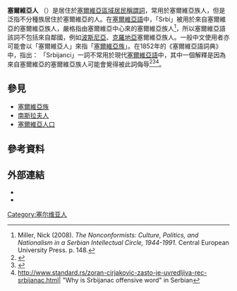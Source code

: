 {{distinguish|塞爾維亞族}}
'''塞爾維亞人''' （{{lang-sr|Србијанци/Srbijanci}}）是居住於[[塞爾維亞|塞爾維亞]][[區域居民稱謂詞|區域居民稱謂詞]]，常用於塞爾維亞族人，但是泛指不分種族居住於塞爾維亞的人。在[[塞爾維亞語|塞爾維亞語]]中，「Srbi」被用於來自塞爾維亞的塞爾維亞族人，嚴格指由塞爾維亞中心來的塞爾維亞族人<ref>Miller, Nick (2008). ''The Nonconformists: Culture, Politics, and Nationalism in a Serbian Intellectual Circle, 1944-1991.'' Central European University Press. p. 148.</ref>，所以塞爾維亞語該詞不包括來自鄰國，例如[[波斯尼亞|波斯尼亞]]、[[克羅地亞|克羅地亞]]塞爾維亞族人。一般中文使用者亦可能會以「塞爾維亞人」來指「[[塞爾維亞族|塞爾維亞族]]」。在1852年的《塞爾維亞語詞典》中，指出：
{{cquote|''Srbijanac'' - čovek iz Srbije （來自塞爾維亞的人）; ''Srbijanski'' - koji je iz Srbije （來自塞爾維亞的）}}「Srbijanci」一詞不常用於現代[[塞爾維亞語|塞爾維亞語]]中，其中一個解釋是因為來自塞爾維亞的塞爾維亞族人可能會覺得被此詞侮辱<ref>{{cite web | url = http://www.nemasale.rs/kontroverze-oko-statuta-vojvodine/vojvodina-gde-je-to.html | language = sr | author = Nikola Živković | title = "Vojvodina? Gde je to?" | date =  | publisher = ''Nova srpska politička misao'' | quote = ''Ovim nije kraj naših podela. Pored reč «dođoši», postoji i pojam «prečani» i «Srbijanci». A kako se zovu Hrvati iz Bosne? Hrvatijanci? Ne, ta reč je naravno moja, veštačka, izmišljena. Ali, zašto ta pojava postoji samo kod Srba? Srbi i Srbijanci. Austrougarska je izmislila te podele, a mi Srbi smo ih prihvatili. U tome je problem. Mi prihvatamo jezik neprijatelja. Tuđe olako uzimamo, a odričemo se svoga. Tako smo olako odbacili i ćirilicu.'' | accessdate = 2012-07-08 | deadurl = yes | archiveurl = https://web.archive.org/web/20120520033328/http://www.nemasale.rs/kontroverze-oko-statuta-vojvodine/vojvodina-gde-je-to.html | archivedate = 2012-05-20 }}</ref><ref>{{cite web | url = http://www.nspm.rs/kuda-ide-srbija/o-srbima-srbijancima-i-srbijancenju-srba.html | language = sr | author = Nikola Tanasić | title = O Srbima, Srbijancima i srbijančenju Srba | date = 2012-07-20 | publisher = ''Nova srpska politička misao'' | quote = ''O upotrebi pojma „Srbijanac“ [...] Međutim, unutar današnjih granica Srbije, „Srbijanci“ se uglavnom koriste na severu, kako bi se (uglavnom pežorativno i prezrivo) denotirali „gedžovani“, primitivci i sirotinja sa juga koja odudara od „zapadnoevropskih“ manira, običaja i „kulture“ tzv. „Vojvođana“. Očigledno je da ova upotreba, međutim, nastaje kasnije i nema veze sa onim „Srbijancima“ o kojima svedoče Vuk Karadžić i Branko Radičević.'' | accessdate = 2012-07-08 | archive-date = 2021-03-01 | archive-url = https://web.archive.org/web/20210301161231/http://www.nspm.rs/kuda-ide-srbija/o-srbima-srbijancima-i-srbijancenju-srba.html }}</ref><ref>http://www.standard.rs/zoran-cirjakovic-zasto-je-uvredljiva-rec-srbijanac.html| "Why is Srbijanac offensive word" in Serbian</ref>。

==參見==
* [[塞爾維亞族|塞爾維亞族]]
* [[南斯拉夫人|南斯拉夫人]]
* [[塞爾維亞人口|塞爾維亞人口]]

==參考資料==
{{Reflist}}

==外部連結==
* {{wiktionary-inline|塞爾維亞人}}
* {{commons category-inline|Serbians}}

[[Category:塞尔维亚人|Category:塞尔维亚人]]